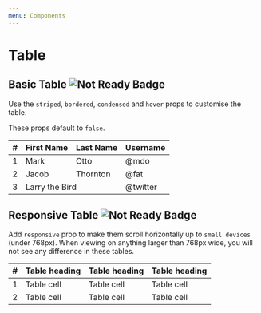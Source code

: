 ```yaml
---
menu: Components
---
```



# Table

## Basic Table ![Not Ready Badge](https://img.shields.io/badge/component-not%20ready-red.svg#badge)

Use the `striped`, `bordered`, `condensed` and `hover` props to customise the table.

These props default to `false`.

<Playground>
  <Table striped bordered condensed hover>
    <thead>
      <tr>
        <th>#</th>
        <th>First Name</th>
        <th>Last Name</th>
        <th>Username</th>
      </tr>
    </thead>
    <tbody>
      <tr>
        <td>1</td>
        <td>Mark</td>
        <td>Otto</td>
        <td>@mdo</td>
      </tr>
      <tr>
        <td>2</td>
        <td>Jacob</td>
        <td>Thornton</td>
        <td>@fat</td>
      </tr>
      <tr>
        <td>3</td>
        <td colSpan="2">Larry the Bird</td>
        <td>@twitter</td>
      </tr>
    </tbody>
  </Table>
</Playground>

## Responsive Table ![Not Ready Badge](https://img.shields.io/badge/component-not%20ready-red.svg#badge)

Add `responsive` prop to make them scroll horizontally up to `small devices` (under 768px).
When viewing on anything larger than 768px wide, you will not see any difference in these tables.

<Playground>
  <Table responsive>
    <thead>
      <tr>
        <th>#</th>
        <th>Table heading</th>
        <th>Table heading</th>
        <th>Table heading</th>
      </tr>
    </thead>
    <tbody>
      <tr>
        <td>1</td>
        <td>Table cell</td>
        <td>Table cell</td>
        <td>Table cell</td>
      </tr>
      <tr>
        <td>2</td>
        <td>Table cell</td>
        <td>Table cell</td>
        <td>Table cell</td>
      </tr>
    </tbody>
  </Table>
</Playground>
